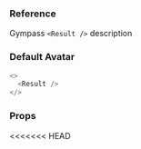 ### Reference

Gympass `<Result />` description

### Default Avatar

```javascript type=expo
<>
  <Result />
</>
```

### Props

<<<<<<< HEAD
<PropsTable component="Result" platform="native" />
